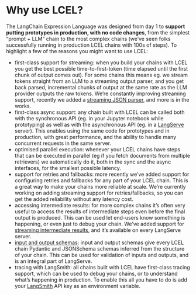 # Why use LCEL?

The LangChain Expression Language was designed from day 1 to **support putting prototypes in production, with no code changes**, from the simplest “prompt + LLM” chain to the most complex chains (we’ve seen folks successfully running in production LCEL chains with 100s of steps). To highlight a few of the reasons you might want to use LCEL:

- first-class support for streaming: when you build your chains with LCEL you get the best possible time-to-first-token (time elapsed until the first chunk of output comes out). For some chains this means eg. we stream tokens straight from an LLM to a streaming output parser, and you get back parsed, incremental chunks of output at the same rate as the LLM provider outputs the raw tokens. We’re constantly improving streaming support, recently we added a [streaming JSON parser](https://twitter.com/LangChainAI/status/1709690468030914584), and more is in the works.
- first-class async support: any chain built with LCEL can be called both with the synchronous API (eg. in your Jupyter notebook while prototyping) as well as with the asynchronous API (eg. in a [LangServe](https://github.com/langchain-ai/langserve) server). This enables using the same code for prototypes and in production, with great performance, and the ability to handle many concurrent requests in the same server.
- optimised parallel execution: whenever your LCEL chains have steps that can be executed in parallel (eg if you fetch documents from multiple retrievers) we automatically do it, both in the sync and the async interfaces, for the smallest possible latency.
- support for retries and fallbacks: more recently we’ve added support for configuring retries and fallbacks for any part of your LCEL chain. This is a great way to make your chains more reliable at scale. We’re currently working on adding streaming support for retries/fallbacks, so you can get the added reliability without any latency cost.
- accessing intermediate results: for more complex chains it’s often very useful to access the results of intermediate steps even before the final output is produced. This can be used let end-users know something is happening, or even just to debug your chain. We’ve added support for [streaming intermediate results](https://x.com/LangChainAI/status/1711806009097044193?s=20), and it’s available on every LangServe server.
- [input and output schemas](https://x.com/LangChainAI/status/1711805322195861934?s=20): input and output schemas give every LCEL chain Pydantic and JSONSchema schemas inferred from the structure of your chain. This can be used for validation of inputs and outputs, and is an integral part of LangServe.
- tracing with LangSmith: all chains built with LCEL have first-class tracing support, which can be used to debug your chains, or to understand what’s happening in production. To enable this all you have to do is add your [LangSmith](https://www.langchain.com/langsmith) API key as an environment variable.
